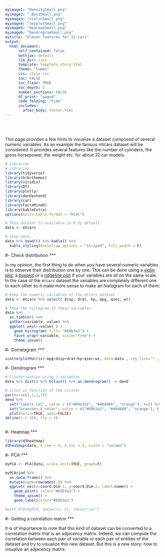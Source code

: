 ```yaml
---
myimage1: "DensitySmall.png"
myimage2: ".Box1Small.png"
myimage3: "ViolinSmall.png"
myimage4: "JoyplotSmall.png"
myimage5: "HeatmapSmall.png"
myimage6: "DendrogramSmall.png"
mytitle: "Eleven features for 32 cars"
output:
  html_document:
      self_contained: false    
      mathjax: default
      lib_dir: libs
      template: template_story.html
      theme: "lumen"
      css: style.css
      toc: FALSE
      toc_float: TRUE
      toc_depth: 2
      number_sections: FALSE
      df_print: "paged"
      code_folding: "hide"
      includes: 
        after_body: footer.html
---
```


<br><br>
<div class="mycontent">


This page provides a few hints to visualize a dataset composed of several numeric variables. As an example the famous mtcars dataset will be considered. It provides several features like the number of cylinders, the gross horsepower, the weight etc. for about  32 car models.


```r
# Libraries
# Libraries
library(tidyverse)
library(hrbrthemes)
library(viridis)
library(DT)
library(plotly)
library(dendextend)
library(car)
library(FactoMineR)
library(kableExtra)
options(knitr.table.format = "html")

# This dataset is available in R by default
data <- mtcars

# show data
data %>% head(6) %>% kable() %>%
  kable_styling(bootstrap_options = "striped", full_width = F)
```

#- Check distribution
***

In my opinion, the first thing to do when you have several numeric variables is to observe their distribution one by one. This can be done using a [violin plot](), a [boxplot]() or a [ridgeline plot]() if your variables are all on the same scale. In the case of the `mtcars` dataset the variables are completely different one to each other so it make more sense to make an histogram for each of them:

```r

# Keep the numeric variables of the mtcars dataset
data <- mtcars %>% select( disp, drat, hp, mpg, qsec, wt)

# Show the histogram of these variables
data %>%
  as.tibble() %>%
  gather(variable, value) %>%
  ggplot( aes(x=value) ) +
    geom_histogram( fill= "#69b3a2") +
    facet_wrap(~variable, scale="free") +
    theme_ipsum()
```






#- Correlogram
***

```r
scatterplotMatrix(~mpg+disp+drat+hp+qsec+wt, data=data , reg.line="" , col="#69b3a2", id.col="#69b3a2", smoother="" , smoother.args=list(col="grey") , cex=1.5 , pch=20 )
```

#- Dendrogram
***

```r
# Clusterisation using 3 variables
data %>% dist() %>% hclust() %>% as.dendrogram() -> dend

# Color in function of the cluster
par(mar=c(1,1,1,7))
dend %>%
  set("labels_col", value = c("#69b3a2", "#404080", "orange"), k=3) %>%
  set("branches_k_color", value = c("#69b3a2", "#404080", "orange"), k = 3) %>%
  plot(horiz=TRUE, axes=FALSE)
abline(v = 350, lty = 2)
 
```

#- Heatmap
***

```r
library(d3heatmap)
d3heatmap(data, k_row = 4, k_col = 2, scale = "column")
```


#- PCA
***

```r
myPCA <- PCA(data, scale.unit=TRUE, graph=F)

myPCA$ind %>%
  as.data.frame() %>%
  mutate(name=rownames(.)) %>%
  ggplot( aes(x=coord.Dim.1, y=coord.Dim.2, label=name)) +
    geom_point( color="#69b3a2") +
    theme_ipsum() +
    geom_label(color="#69b3a2")

#plot.PCA(myPCA, axes=c(1, 2), choix="var")

```



#- Getting a correlation matrix
***

It is of importance to note that this kind of dataset can be converted to a correlation matrix that is an adjacency matrix. Indeed, we can compute the correlation between each pair of variable or each pair of entities of the dataset and try to visualize this new dataset. But this is a new story: how to visualize an adjacency matrix.
